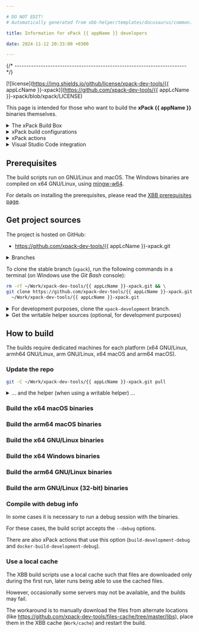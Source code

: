 ```yaml
---

# DO NOT EDIT!
# Automatically generated from xbb-helper/templates/docusaurus/common.

title: Information for xPack {{ appName }} developers

date: 2024-11-12 20:33:00 +0300

---
```





{/* ------------------------------------------------------------------------ */}

[![license](https://img.shields.io/github/license/xpack-dev-tools/{{ appLcName }}-xpack)](https://github.com/xpack-dev-tools/{{ appLcName }}-xpack/blob/xpack/LICENSE)

This page is intended for those who want to build the
**xPack {{ appName }}**
binaries themselves.

<details>
<summary>The xPack Build Box</summary>

The build scripts in this project use the **xPack Build Box** (**XBB**)
tools, which require the usual native development tools
(packed as a Docker image for GNU/Linux builds), complemented with
several binary xPacks, installed with `xpm` as development dependencies.

For those interested in understanding how things work, a good starting point
would be to read the [XBB](https://xpack.github.io/xbb/) page.

:::caution

The XBB tools are intended for building standalone relocatable distributions,
thus are quite complex and perform several post-processing steps to
adjust RPATH and validate the resulting binaries.

For the traditional `configure && make install` builds specific to Linux,
these scripts are probably too complicated and therefore are not recommended
for inexperienced users.

:::

</details>

<details>
<summary>xPack build configurations</summary>

The xPack framework supports projects with **multiple build configurations**.

Build configurations are sets of **properties**, **actions** and **dependencies**
that apply to a specific build. Build configurations can inherit from
other build configurations.

For simple projects, the typical use case is with two configurations,
**Debug** and **Release**.

For building the xPack binary tools, there is one configuration
for each platform:

- `darwin-x64`
- `darwin-arm64`
- `linux-x64`
- `win32-x64`
- `linux-arm64`
- `linux-arm`

:::note

In case you wonder where these names come
from, they are exactly the Node.js `process.platform` and `process.arch`
for each platform.

:::

The build configurations are defined in the `package.json` file, in the
`xpack` section.

{% raw %}
```json
{
  "...":"...",
  "xpack": {
    "buildConfigurations": {
       "...": {
       },
      "win32-x64": {
        "inherit": [
          "common-dependencies",
          "common-actions",
          "common-docker"
        ],
        "devDependencies": {
          "@xpack-dev-tools/gcc": "13.2.0-2.1",
          "@xpack-dev-tools/mingw-w64-gcc": "13.2.0-1.1",
          "@xpack-dev-tools/wine": "8.0.2-1.1"
        },
        "properties": {
          "dockerImage": "ilegeul/ubuntu:amd64-18.04-xbb-v5.2.2"
        },
        "actions": {
          "build": "{{ properties.commandBashBuild }} --windows",
          "build-development": "{{ properties.commandBashBuild }} --windows --development",
          "build-development-debug": "{{ properties.commandBashBuild }} --windows --development --debug",
          "build-development-tests-only": "{{ properties.commandBashBuild }} --windows --development --tests-only"
        }
      }
    }
  }
}
```
{% endraw %}

To ask **xpm** to perform a specific action on a given build configuration,
use the `--config <name>` option.

For example:

```sh
xpm install --config darwin-x64
xpm run build --config darwin-x64
```

</details>

<details>
<summary>xPack actions</summary>

The xPack actions are extensions of npm scripts, i.e. named sequences
of commands that are invoked via `xpm run <name>` to perform specific
operations.
together in a sub-shell .

The commands are invoked in a sub-shell with an adjusted PATH,
having the `xpacks/.bin`
folder prepended. This ensures the locally installed tools are
prefered to the system tools.

Actions can be defined for the entire project or for a specific build
configuration.

The actions are defined in the `package.json` file, in the
`xpack` section, at the top or inside build configurations.

:::tip

For those who, for various reasons, can not use **xpm**, it is
perfectly possible to manually adjust the PATH and to invoke the
sequence of commands in order, just that it is more tedious,
since multiple substitutions must be performed to compose the
commands.

:::

</details>

<details>
<summary>Visual Studio Code integration</summary>

xPack actions and build configurations are supported in Visual Studio via the
[xPack C/C++ Managed Build Tools](https://marketplace.visualstudio.com/items?itemName=ilg-vscode.xpack) extension.

With this extension installed, xPack actions can be very conveniently
invoked via a single mouse click, for example:

![xPack actions](https://github.com/xpack/vscode-xpack-extension-ts/raw/master/assets/docs-images/xpack-actions.png)

</details>

## Prerequisites

The build scripts run on GNU/Linux and macOS. The Windows binaries are
compiled on x64 GNU/Linux, using [mingw-w64](https://mingw-w64.org).

For details on installing the prerequisites, please read the
[XBB prerequisites page](https://xpack.github.io/xbb/prerequisites/).

## Get project sources

The project is hosted on GitHub:

- https://github.com/xpack-dev-tools/{{ appLcName }}-xpack.git

<details>
<summary>Branches</summary>

Apart from the unused `master` branch, there are two active branches:

- `xpack`, with the latest stable version (default)
- <code>xpack-development</code>, with the current development version

All development is done in the <code>xpack-development</code> branch, and contributions via
Pull Requests should be directed to this branch.

When new releases are published, the <code>xpack-development</code> branch is merged
into `xpack`.

</details>

To clone the stable branch (`xpack`), run the following commands in a
terminal (on Windows use the _Git Bash_ console):

```sh
rm -rf ~/Work/xpack-dev-tools/{{ appLcName }}-xpack.git && \
git clone https://github.com/xpack-dev-tools/{{ appLcName }}-xpack.git \
  ~/Work/xpack-dev-tools/{{ appLcName }}-xpack.git
```

<details>
<summary>For development purposes, clone the <code>xpack-development</code> branch.</summary>

```sh
rm -rf ~/Work/xpack-dev-tools/{{ appLcName }}-xpack.git && \
mkdir -p ~/Work/xpack-dev-tools && \
git clone \
  --branch xpack-development \
  https://github.com/xpack-dev-tools/{{ appLcName }}-xpack.git \
  ~/Work/xpack-dev-tools/{{ appLcName }}-xpack.git
```

</details>

<details>
<summary>Get the writable helper sources (optional, for development purposes)</summary>

The project has a dependency to a common **helper**, that is
normally installed as a read-only dependency; **for development
purposes**, to be able to make changes to the scripts located inside the helper,
clone the <code>xpack-development</code> branch and link it to
the central xPacks store:

```sh
rm -rf ~/Work/xpack-dev-tools/xbb-helper-xpack.git && \
mkdir -p ~/Work/xpack-dev-tools && \
git clone \
  --branchxpack-development \
  https://github.com/xpack-dev-tools/xbb-helper-xpack.git \
  ~/Work/xpack-dev-tools/xbb-helper-xpack.git && \
xpm link -C ~/Work/xpack-dev-tools/xbb-helper-xpack.git
```

For more details the how a writable helper can be used via
`xpm link`, please see the
[XBB](https://xpack.github.io/xbb/#writable-helper-scripts) documentation.

</details>

<OtherRepositories/>

## How to build

The builds require dedicated machines for each platform
(x64 GNU/Linux, armh64 GNU/Linux, arm GNU/Linux,
x64 macOS and arm64 macOS).

### Update the repo

```sh
git -C ~/Work/xpack-dev-tools/{{ appLcName }}-xpack.git pull
```

<details>
<summary>... and the helper (when using a writable helper) ...</summary>

```sh
git -C ~/Work/xpack-dev-tools/xbb-helper-xpack.git pull
```

</details>

### Build the x64 macOS binaries

<PlatformNativeSection platform="darwin-x64"/>

### Build the arm64 macOS binaries

<PlatformNativeSection platform="darwin-arm64"/>

### Build the x64 GNU/Linux binaries

<PlatformDockerSection platform="linux-x64"/>

### Build the x64 Windows binaries

<PlatformDockerSection platform="win32-x64"/>

### Build the arm64 GNU/Linux binaries

<PlatformDockerSection platform="linux-arm64"/>

### Build the arm GNU/Linux (32-bit) binaries

<PlatformDockerSection platform="linux-arm"/>

### Compile with debug info

In some cases it is necessary to run a debug session with the binaries.

For these cases, the build script accepts the `--debug` options.

There are also xPack actions that use this option (`build-development-debug`
and `docker-build-development-debug`).

### Use a local cache

The XBB build scripts use a local cache such that files are downloaded only
during the first run, later runs being able to use the cached files.

However, occasionally some servers may not be available, and the builds
may fail.

The workaround is to manually download the files from alternate
locations (like
https://github.com/xpack-dev-tools/files-cache/tree/master/libs),
place them in the XBB cache (`Work/cache`) and restart the build.

<ManualTests/>
